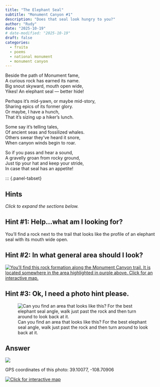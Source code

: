 ```yaml
---
title: "The Elephant Seal"
subtitle: "Monument Canyon #1"
description: "Does that seal look hungry to you?"
author: "Rudy"
date: "2025-10-19"
# date-modified: "2025-10-19"
draft: false
categories:
  - fruita
  - poems
  - national monument
  - monument canyon
---
```


Beside the path of Monument fame,  
A curious rock has earned its name.  
Big snout skyward, mouth open wide,  
Yikes! An elephant seal — better hide!  

Perhaps it's mid-yawn, or maybe mid-story,   
Sharing epics of its former glory.  
Or maybe, I have a hunch,  
That it's sizing up a hiker’s lunch.  

Some say it’s telling tales,  
Of ancient seas and fossilized whales.  
Others swear they’ve heard it snore,  
When canyon winds begin to roar.

So if you pass and hear a sound,  
A gravelly groan from rocky ground,  
Just tip your hat and keep your stride,  
In case that seal has an appetite!  

::: {.panel-tabset}

## Hints
*Click to expand the sections below.*  

::: {.callout-tip collapse="true"}
## Hint #1: Help...what am I looking for?

You'll find a rock next to the trail that looks like the profile of an elephant seal with its mouth wide open.

:::

::: {.callout-tip collapse="true"}
## Hint #2: In what general area should I look?

[![You'll find this rock formation along the Monument Canyon trail. It is located somewhere in the area highlighted in purple above. Click for an interactive map.](images/monument_seal_map_hint.png)](https://www.openstreetmap.org/directions?engine=fossgis_osrm_foot&route=39.100026%2C-108.707174%3B39.100917%2C-108.709432#map=18/39.100442/-108.707367&layers=P)

:::

::: {.callout-tip collapse="true"}
## Hint #3: Ok, I need a photo hint please.

![Can you find an area that looks like this? For the best elephant seal angle, walk just past the rock and then turn around to look back at it.](images/monument_seal_answer.jpg)

:::

## Answer

::: {.callout-tip appearance="minimal" collapse="false"}
[![](images/monument_seal_answer_annotated2.jpg)](images/monument_seal_answer_annotated2.jpg)

GPS coordinates of this photo: 39.10077, -108.70906

[![Click for interactive map](images/monument_seal_map.png)](https://www.openstreetmap.org/?mlat=39.10077&mlon=-108.70906&zoom=19)

:::